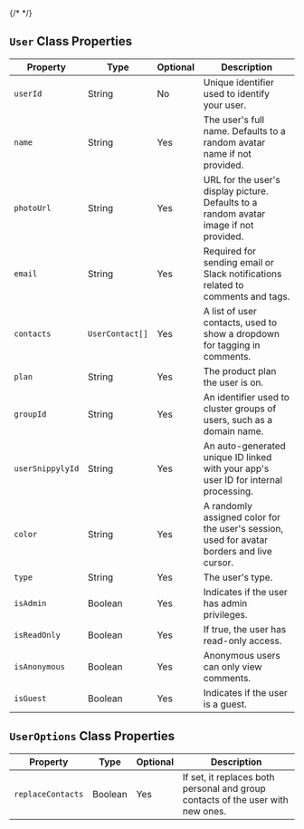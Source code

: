 {/* <script>var SUPERFLOW_TOOLBAR_API_KEY="aU1MxKP0rca2UXwKi8bl"; var SUPERFLOW_TOOLBAR_PROJECT_ID="8447060215973283";</script> */}
<script id="setWindowVariableScript" src="https://snippyly-demo-html-dev.web.app/set-window-variable.js?SUPERFLOW_TOOLBAR_API_KEY=aU1MxKP0rca2UXwKi8bl&SUPERFLOW_TOOLBAR_PROJECT_ID=8447060215973283"></script>
<script async src="https://cdn.jsdelivr.net/npm/@usesuperflow/toolbar/superflow.min.js"></script>

## `User` Class Properties

| Property        | Type           | Optional | Description                                                                                         |
|-----------------|----------------|----------|-----------------------------------------------------------------------------------------------------|
| `userId`          | String         | No       | Unique identifier used to identify your user.                                                       |
| `name`            | String         | Yes      | The user's full name. Defaults to a random avatar name if not provided.                             |
| `photoUrl`        | String         | Yes      | URL for the user's display picture. Defaults to a random avatar image if not provided.              |
| `email`           | String         | Yes      | Required for sending email or Slack notifications related to comments and tags.                     |
| `contacts`        | `UserContact[]`  | Yes      | A list of user contacts, used to show a dropdown for tagging in comments.                           |
| `plan`            | String         | Yes      | The product plan the user is on.                                                                    |
| `groupId`         | String         | Yes      | An identifier used to cluster groups of users, such as a domain name.                               |
| `userSnippylyId`  | String         | Yes      | An auto-generated unique ID linked with your app's user ID for internal processing.                 |
| `color`           | String         | Yes      | A randomly assigned color for the user's session, used for avatar borders and live cursor.          |
| `type`            | String         | Yes      | The user's type.                                                                                    |
| `isAdmin`         | Boolean        | Yes      | Indicates if the user has admin privileges.                                                         |
| `isReadOnly`      | Boolean        | Yes      | If true, the user has read-only access.                                                             |
| `isAnonymous`     | Boolean        | Yes      | Anonymous users can only view comments.                                                             |
| `isGuest`         | Boolean        | Yes      | Indicates if the user is a guest.                                                                   |

## `UserOptions` Class Properties

| Property        | Type    | Optional | Description                                                                      |
|-----------------|---------|----------|----------------------------------------------------------------------------------|
| `replaceContacts` | Boolean | Yes      | If set, it replaces both personal and group contacts of the user with new ones.  |

